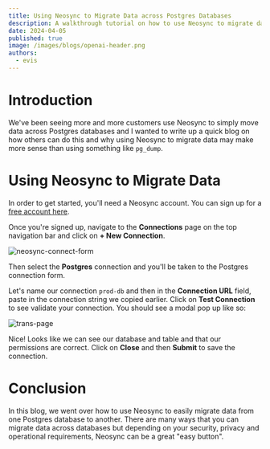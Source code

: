 ```yaml
---
title: Using Neosync to Migrate Data across Postgres Databases
description: A walkthrough tutorial on how to use Neosync to migrate data from one Postgres DB to another
date: 2024-04-05
published: true
image: /images/blogs/openai-header.png
authors:
  - evis
---
```


# Introduction

We've been seeing more and more customers use Neosync to simply move data across Postgres databases and I wanted to write up a quick blog on how others can do this and why using Neosync to migrate data may make more sense than using something like `pg_dump`.

# Using Neosync to Migrate Data

In order to get started, you'll need a Neosync account. You can sign up for a [free account here](https://neosync.dev).

Once you're signed up, navigate to the **Connections** page on the top navigation bar and click on **+ New Connection**.

![neosync-connect-form](/images/blogs/connections.png)

Then select the **Postgres** connection and you'll be taken to the Postgres connection form.

Let's name our connection `prod-db` and then in the **Connection URL** field, paste in the connection string we copied earlier. Click on **Test Connection** to see validate your connection. You should see a modal pop up like so:

![trans-page](/images/blogs/candidates-table.png)

Nice! Looks like we can see our database and table and that our permissions are correct. Click on **Close** and then **Submit** to save the connection.

# Conclusion

In this blog, we went over how to use Neosync to easily migrate data from one Postgres database to another. There are many ways that you can migrate data across databases but depending on your security, privacy and operational requirements, Neosync can be a great "easy button".
